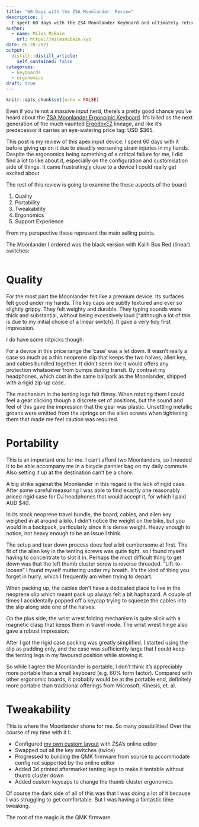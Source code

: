 ```yaml
---
title: "60 Days with the ZSA Moonlander: Review"
description: |
  I spent 60 days with the ZSA Moonlander Keyboard and ultimately returned it. I wanted to like it, but couldn't make the ergonomics work for me. 
author:
  - name: Miles McBain
    url: https://milesmcbain.xyz
date: 06-20-2021
output:
  distill::distill_article:
    self_contained: false
categories:
  - keyboards
  - ergonomics
draft: true 
---
```



```r
knitr::opts_chunk$set(echo = FALSE)
```

Even if you're not a massive input nerd, there's a pretty good chance you've heard about the [ZSA Moonlander Ergonomic Keyboard](). It's billed as the next generation of the much vaunted [ErgodoxEZ]() lineage, and like it's predecessor it carries an eye-watering price tag: USD $365.

This post is my review of this apex input device. I spent 60 days with it before giving up on it due to steadily worsening strain injuries in my hands. Despite the ergonomics being something of a critical failure for me, I did find a lot to like about it, especially on the configuration and customisation side of things. It came frustratingly close to a device I could really get excited about. 

The rest of this review is going to examine the these aspects of the board:

1. Quality
2. Portability
2. Tweakability
3. Ergonomics
4. Support Experience

From my perspective these represent the main selling points.

The Moonlander I ordered was the black version with Kailh Box Red (linear) switches:

![]()

# Quality

For the most part the Moonlander felt like a premium device. Its surfaces felt good under my hands. The key caps are subtly textured and ever so slightly grippy. They felt weighty and durable. They typing sounds were thick and substantial, without being excessively loud [^although a lot of this is due to my initial choice of a linear switch]. It gave a very tidy first impression.

I do have some nitpicks though:

For a device in this price range the 'case' was a let down. It wasn't really a
case so much as a thin neoprene slip that keeps the two halves, allen key, and
cables bundled together. It didn't seem like it would offers any protection
whatsoever from bumps during transit. By contrast my headphones, which cost in
the same ballpark as the Moonlander, shipped with a rigid zip-up case.

The mechanism in the tenting legs felt flimsy. When rotating them I could feel
a gear clicking though a discrete set of positions, but the sound and feel of
this gave the impression that the gear was plastic. Unsettling metallic groans were emitted from the springs on the allen screws when tightening them that made me feel caution was required.


# Portability

This is an important one for me. I can't afford two Moonlanders, so I needed it
to be able accompany me in a bicycle pannier bag on my daily commute. Also setting it up at the destination can't be a chore.

A big strike against the Moonlander in this regard is the lack of rigid case. After some careful measuring I was able to find exactly one reasonably priced rigid case for DJ headphones that would accept it, for which I paid AUD $40.

In its stock neoprene travel bundle, the board, cables, and allen key weighed in at around a kilo. I didn't notice the weight on the bike, but you would in a backpack, particularly since it is dense weight. Heavy enough to notice, not heavy enough to be an issue I think.

The setup and tear down process does feel a bit cumbersome at first. The fit of the allen key in the tenting screws was quite tight, so I found myself having to concentrate to slot it in. Perhaps the most difficult thing to get down was that the left thumb cluster screw is reverse threaded. "Lift-to-loosen" I found myself muttering under my breath. It's the kind of thing you forget in hurry, which I frequently am when trying to depart.

When packing up, the cables don't have a dedicated place to live in the neoprene slip which meant pack up always felt a bit haphazard. A couple of times I accidentally popped off a keycap trying to squeeze the cables into the slip along side one of the halves.

On the plus side, the wrist wrest folding mechanism is quite slick with a magnetic clasp that keeps them in travel mode. The wrist wrest hinge also gave a robust impression.

After I got the rigid case packing was greatly simplified. I started using the slip as padding only, and the case was sufficiently large that I could keep the tenting legs in my favoured position while stowing it.

So while I agree the Moonlander is portable, I don't think it's appreciably more portable than a small keyboard (e.g. 60% form factor). Compared with other ergonomic boards, it probably would be at the portable end, definitely more portable than traditional offerings from Microsoft, Kinesis, et. al. 

# Tweakability

This is where the Moonlander shone for me. So many possibilities! Over the course of my time with it I:

* Configured [my own custom layout](https://configure.zsa.io/moonlander/layouts/L4P6y/latest/0) with ZSA's online editor
* Swapped out all the key switches (twice)
* Progressed to building the QMK firmware from source to accommodate config not supported by the online editor
* Added 3d printed aftermarket tenting legs to make it tentable without thumb cluster down
* Added custom keycaps to change the thumb cluster ergonomics

Of course the dark side of all of this was that I was doing a lot of it because I was struggling to get comfortable. But I was having a fantastic time tweaking.

The root of the magic is the QMK firmware.
